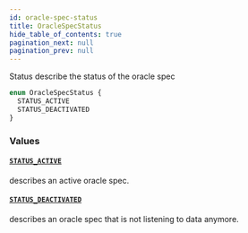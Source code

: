 ```yaml
---
id: oracle-spec-status
title: OracleSpecStatus
hide_table_of_contents: true
pagination_next: null
pagination_prev: null
---
```



Status describe the status of the oracle spec

```graphql
enum OracleSpecStatus {
  STATUS_ACTIVE
  STATUS_DEACTIVATED
}
```


### Values

#### [`STATUS_ACTIVE`](#)

describes an active oracle spec.


#### [`STATUS_DEACTIVATED`](#)

describes an oracle spec that is not listening to data
anymore.





